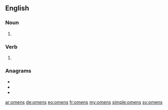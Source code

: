 {{also|Omens}}
==English==

===Noun===
{{head|en|noun plural form}}

# {{plural of|omen|lang=en}}

===Verb===
{{head|en|verb form}}

# {{en-third-person singular of|omen}}

===Anagrams===
* {{l|en|meson}}
* {{l|en|nomes}}
* {{l|en|somen}}

[[ar:omens]]
[[de:omens]]
[[eo:omens]]
[[fr:omens]]
[[my:omens]]
[[simple:omens]]
[[sv:omens]]